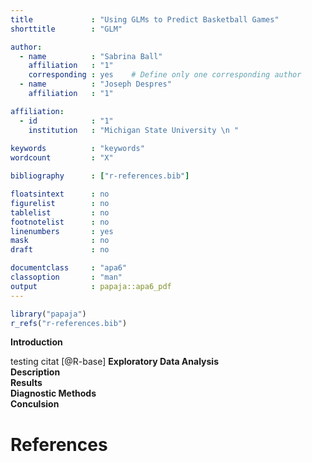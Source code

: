 ```yaml
---
title             : "Using GLMs to Predict Basketball Games"
shorttitle        : "GLM"

author: 
  - name          : "Sabrina Ball"
    affiliation   : "1"
    corresponding : yes    # Define only one corresponding author
  - name          : "Joseph Despres"
    affiliation   : "1"

affiliation:
  - id            : "1"
    institution   : "Michigan State University \n "
  
keywords          : "keywords"
wordcount         : "X"

bibliography      : ["r-references.bib"]

floatsintext      : no
figurelist        : no
tablelist         : no
footnotelist      : no
linenumbers       : yes
mask              : no
draft             : no

documentclass     : "apa6"
classoption       : "man"
output            : papaja::apa6_pdf
---
```


```r
library("papaja")
r_refs("r-references.bib")
```

__Introduction__  

testing citat [@R-base]
<!-- (a) introduces the background -->
<!-- (b) states the scientific questions you aim to answer -->
<!-- (c) describes the data set that you will use for the analysis (d) summarizes your major findings. -->
__Exploratory Data Analysis__  
<!-- • Perform exploratory data analysis (with summary statistics or exploratory graphs) that reveals some basic and general information of the data set. -->
__Description__  
<!-- • Provide a description and explanation of the steps that you have taken to obtain the best model (or models). -->
__Results__  
<!-- • Give the results of relevant parameter estimation and statistical inference under your best model (or models). Discuss and interpret important features of your best model (or models), and state your conclusions in the context of the scientific questions that you have been focused on. -->
__Diagnostic Methods__  
<!-- • Check the goodness of fit of your model (or models), including a description of the model diagnostic methods and test procedures you used, and what the results were. -->
__Conculsion__  
<!-- • Conclude the report with a discussion section that -->
<!-- (a) recaps your scientific findings -->
<!-- (b) discusses possible limitations and improvements of your methods -->
<!-- (c) outlines additional questions that are worth studying as a future work. -->

\newpage

# References

\begingroup
\setlength{\parindent}{-0.5in}
\setlength{\leftskip}{0.5in}

<div id="refs" custom-style="Bibliography"></div>
\endgroup
